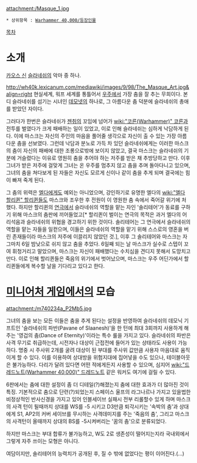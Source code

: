 {{{+1 '''Masque, Eternal Dancer of Slaanesh'''}}}
{{{+1 슬라네쉬의 영원한 무희, 마스크}}}

attachment:/Masque_1.jpg

 * 상위항목 : [[Warhammer 40,000/등장인물]]

[[목차]]

= 소개 =
[[카오스 신]] [[슬라네쉬]]의 악마 중 하나.

http://wh40k.lexicanum.com/mediawiki/images/9/98/The_Masque_Art.jpg&align=right 현실세계, 워프 세계를 통틀어서 [[우주]]에서 가장 춤을 잘 추는 무희이다. 본디 슬라네쉬를 섬기는 시녀인 [[데모넷]]의 하나로, 그 아름다운 춤 덕분에 슬라네쉬의 총애를 받았던 자이다.

그러다가 한번은 슬라네쉬가 [[젠취]]의 꼬임에 넘어가 [[wiki:"코른(Warhammer)" 코른]]과 전투를 벌였다가 크게 패배하는 일이 있었고, 이로 인해 슬라네쉬는 심하게 낙담하게 된다. 이에 마스크는 자신의 주인의 마음을 풀어줄 생각으로 자신이 출 수 있는 가장 아름다운 춤을 선보였다. 그런데 낙담과 분노로 가득 차 있던 슬라네쉬에게는 이러한 마스크의 춤이 자신의 패배에 대한 조롱으로밖에 보이지 않았고, 결국 마스크는 슬라네쉬의 기분에 거슬렸다는 이유로 영원히 춤을 추어야 하는 저주를 받은 채 추방당하고 만다. 이후 그녀가 받은 저주에 걸맞게 그녀는 온 우주를 멈추지 않고 춤을 추며 돌아다니고 있으며, 그녀의 춤을 쳐다보게 된 자들은 자신도 모르게 신이나 같이 춤을 추게 되며 결국에는 힘이 빠져 죽게 된다.

그 춤의 위력은 [[엘다]]에게도 예외는 아니었으며, 강인하기로 유명한 엘다의 [[wiki:"엘다 할리퀸" 할리퀸]]들도 마스크와 조우한 후 전원이 이 영원한 춤 속에서 죽어갈 위기에 처했다. 하지만 할리퀸의 [[연극]]에서 슬라네쉬의 역할을 맡는 자인 '솔리테어'가 동료를 구하기 위해 마스크의 춤판에 끼어들었고[* 할리퀸이 벌이는 연극의 목적은 과거 엘다의 어리석음과 슬라네쉬의 위협을 경고하기 위한 것이다. 솔리테어는 그 연극에서 슬라네쉬의 역할을 맡는 자들을 일컫으며, 이들은 슬라네쉬의 역할을 맡기 위해 스스로의 영혼을 버린 존재들이라 마스크의 저주에 이끌리지 않았던 것.], 이후 그 솔리테어와 마스크는 자그마치 6일 밤낮으로 쉬지 않고 춤을 추었다. 6일째 되는 날 마스크가 실수로 스텝이 꼬여 휘청거리고 말았으며, 마스크는 자신이 패배했다는 수치심을 견디지 못해서 도망치고 만다. 이로 인해 할리퀸들은 죽음의 위기에서 벗어났으며, 마스크는 우주 어딘가에서 할리퀸들에게 복수할 날을 기다리고 있다고 한다.

= [[미니어처 게임]]에서의 모습 =
attachment:/m740234a_P2Mb5.jpg

그녀의 춤을 보는 모든 이들은 춤을 추게 된다는 설정을 반영하여 슬라네쉬의 데모닉 기프트인 '슬라네쉬의 파반(Pavane of Slaanesh)'을 한 턴에 최대 3회까지 사용하게 해주는 '영겁의 춤(Dance of Eternity)'이라는 특수 룰을 가지고 있다. 슬라네쉬의 파반은 사격 무기로 취급하는데, 시전자나 대상이 근접전에 들어가 있는 상태라도 사용이 가능하다. 명중 시 주사위 2개를 굴려 대상이 된 부대를 주사위 값만큼 사용자 마음대로 움직이게 할 수 있다. 이를 이용하여 상대방을 위험지대에 집어넣을 수도 있으나, 테이블아웃은 불가능하다. 다리가 달려 있다면 어떤 적에게든지 사용할 수 있으며, 심지어 [[wiki:"드레드노트(Warhammer 40,000)" 드레드노트]] 같은 워커도 여기에 걸릴 수 있다.

6판에서는 춤에 대한 설정이 좀 더 디테일(?)해졌는지 춤에 대한 효과가 더 많아진 것이 특징. 기본적으로 춤으로 단련(?)되었는지 스페이스 울프의 라그나르나 가지고 있을법한 비정상적인 반사신경을 가지고 있어 인블세이브 실패시 전부 리롤할수 있게 하며 마스크의 사격 턴이 될때까지 상대를 WS를 -5 시키고 D3만큼 퇴각시키는 '속박의 춤'과 상대에게 S1, AP2의 커버 세이브를 무시하는 사격데미지를 주는 '죽음의 춤', 그리고 마스크의 사격턴이 올때까지 상대의 BS를 -5시켜버리는 '꿈의 춤'으로 분류되었다.

하지만 마스크는 부대 합류가 불가능하고, W도 2로 생존성이 떨어지는지라 국내외에서 그렇게 자주 쓰이는 모형은 아니다.

여담이지만, 솔리테어의 능력치가 공개된 후, 질 수 밖에 없었다는 평이 이어진다.(...) 

